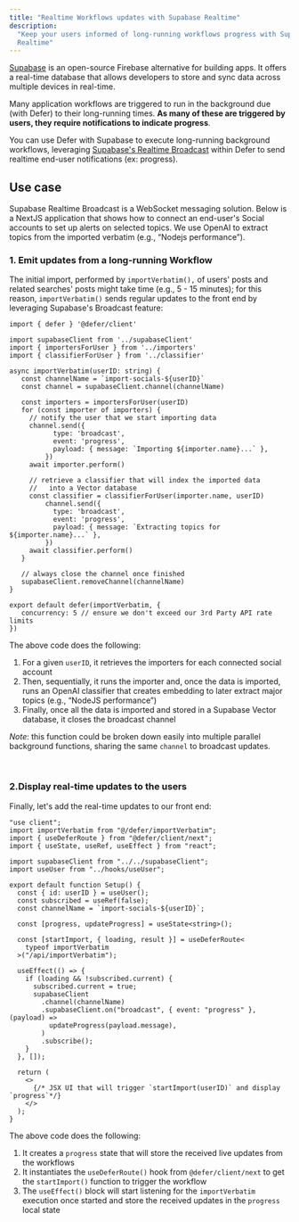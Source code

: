 ```yaml
---
title: "Realtime Workflows updates with Supabase Realtime"
description:
  "Keep your users informed of long-running workflows progress with Supabase
  Realtime"
---
```


[Supabase](https://supabase.com/) is an open-source Firebase alternative for
building apps. It offers a real-time database that allows developers to store
and sync data across multiple devices in real-time.

Many application workflows are triggered to run in the background due (with
Defer) to their long-running times. **As many of these are triggered by users,
they require notifications to indicate progress**.

You can use Defer with Supabase to execute long-running background workflows,
leveraging
[Supabase's Realtime Broadcast](https://www.notion.so/Long-running-workflows-with-Supabase-Realtime-37c3830217284ef5b3adf11e51ee5685?pvs=21)
within Defer to send realtime end-user notifications (ex: progress).

## Use case

Supabase Realtime Broadcast is a WebSocket messaging solution. Below is a NextJS
application that shows how to connect an end-user's Social accounts to set up
alerts on selected topics. We use OpenAI to extract topics from the imported
verbatim (e.g., “Nodejs performance”).

### 1. Emit updates from a long-running Workflow

The initial import, performed by `importVerbatim(),` of users' posts and
related searches' posts might take time (e.g., 5 - 15 minutes); for this reason,
`importVerbatim()` sends regular updates to the front end by leveraging
Supabase's Broadcast feature:

```tsx defer/importSocialMessages.ts
import { defer } '@defer/client'

import supabaseClient from '../supabaseClient'
import { importersForUser } from '../importers'
import { classifierForUser } from '../classifier'

async importVerbatim(userID: string) {
   const channelName = `import-socials-${userID}`
   const channel = supabaseClient.channel(channelName)

   const importers = importersForUser(userID)
   for (const importer of importers) {
     // notify the user that we start importing data
     channel.send({
		   type: 'broadcast',
		   event: 'progress',
		   payload: { message: `Importing ${importer.name}...` },
		 })
     await importer.perform()

     // retrieve a classifier that will index the imported data
     //   into a Vector database
     const classifier = classifierForUser(importer.name, userID)
		 channel.send({
		   type: 'broadcast',
		   event: 'progress',
		   payload: { message: `Extracting topics for ${importer.name}...` },
		 })
     await classifier.perform()
   }

   // always close the channel once finished
   supabaseClient.removeChannel(channelName)
}

export default defer(importVerbatim, {
   concurrency: 5 // ensure we don't exceed our 3rd Party API rate limits
})
```

The above code does the following:

1. For a given `userID`, it retrieves the importers for each connected social
   account
2. Then, sequentially, it runs the importer and, once the data is imported, runs
   an OpenAI classifier that creates embedding to later extract major topics
   (e.g., “NodeJS performance”)
3. Finally, once all the data is imported and stored in a Supabase Vector
   database, it closes the broadcast channel

_Note_: this function could be broken down easily into multiple parallel
background functions, sharing the same `channel` to broadcast updates.

<br />

### 2.Display real-time updates to the users

Finally, let's add the real-time updates to our front end:

```tsx app/pages/Setup.tsx
"use client";
import importVerbatim from "@/defer/importVerbatim";
import { useDeferRoute } from "@defer/client/next";
import { useState, useRef, useEffect } from "react";

import supabaseClient from "../../supabaseClient";
import useUser from "../hooks/useUser";

export default function Setup() {
  const { id: userID } = useUser();
  const subscribed = useRef(false);
  const channelName = `import-socials-${userID}`;

  const [progress, updateProgress] = useState<string>();

  const [startImport, { loading, result }] = useDeferRoute<
    typeof importVerbatim
  >("/api/importVerbatim");

  useEffect(() => {
    if (loading && !subscribed.current) {
      subscribed.current = true;
      supabaseClient
        .channel(channelName)
        .supabaseClient.on("broadcast", { event: "progress" }, (payload) =>
          updateProgress(payload.message),
        )
        .subscribe();
    }
  }, []);

  return (
    <>
      {/* JSX UI that will trigger `startImport(userID)` and display `progress`*/}
    </>
  );
}
```

The above code does the following:

1. It creates a `progress` state that will store the received live updates from
   the workflows
2. It instantiates the `useDeferRoute()` hook from `@defer/client/next` to get
   the `startImport()` function to trigger the workflow
3. The `useEffect()` block will start listening for the `importVerbatim`
   execution once started and store the received updates in the `progress` local
   state
